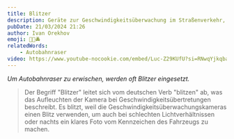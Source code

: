```yaml
---
title: Blitzer
description: Geräte zur Geschwindigkeitsüberwachung im Straßenverkehr, die Autofahrer bei Überschreitung der zulässigen Höchstgeschwindigkeit fotografieren.
pubDate: 21/03/2024 21:26
author: Ivan Orekhov
emoji: 📸🚗🚔
relatedWords:
    - Autobahnraser
video: https://www.youtube-nocookie.com/embed/Luc-Z29KUfU?si=RNwqYjkqba3Abrov&amp;start=95
---
```


_Um Autobahnraser zu erwischen, werden oft Blitzer eingesetzt._

> Der Begriff "Blitzer" leitet sich vom deutschen Verb "blitzen" ab, was das Aufleuchten der Kamera bei Geschwindigkeitsübertretungen beschreibt.
> Es blitzt, weil die Geschwindigkeitsüberwachungskameras einen Blitz verwenden,
> um auch bei schlechten Lichtverhältnissen oder nachts ein klares Foto vom Kennzeichen des Fahrzeugs zu machen.
